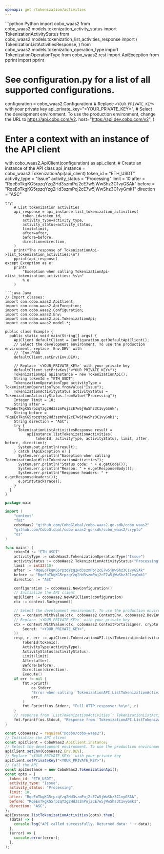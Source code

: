 ```yaml
---
openapi: get /tokenization/activities
---
```


<RequestExample>
```python Python
import cobo_waas2
from cobo_waas2.models.tokenization_activity_status import TokenizationActivityStatus
from cobo_waas2.models.tokenization_list_activities_response import (
    TokenizationListActivitiesResponse,
)
from cobo_waas2.models.tokenization_operation_type import TokenizationOperationType
from cobo_waas2.rest import ApiException
from pprint import pprint

# See configuration.py for a list of all supported configurations.
configuration = cobo_waas2.Configuration(
    # Replace `<YOUR_PRIVATE_KEY>` with your private key
    api_private_key="<YOUR_PRIVATE_KEY>",
    # Select the development environment. To use the production environment, change the URL to https://api.cobo.com/v2.
    host="https://api.dev.cobo.com/v2",
)
# Enter a context with an instance of the API client
with cobo_waas2.ApiClient(configuration) as api_client:
    # Create an instance of the API class
    api_instance = cobo_waas2.TokenizationApi(api_client)
    token_id = "ETH_USDT"
    activity_type = "Issue"
    activity_status = "Processing"
    limit = 10
    after = "RqeEoTkgKG5rpzqYzg2Hd3szmPoj2cE7w5jWwShz3C1vyGSAk"
    before = "RqeEoTkgKG5rpzqYzg2Hd3szmPoj2cE7w5jWwShz3C1vyGmk1"
    direction = "ASC"

    try:
        # List tokenization activities
        api_response = api_instance.list_tokenization_activities(
            token_id=token_id,
            activity_type=activity_type,
            activity_status=activity_status,
            limit=limit,
            after=after,
            before=before,
            direction=direction,
        )
        print("The response of TokenizationApi->list_tokenization_activities:\n")
        pprint(api_response)
    except Exception as e:
        print(
            "Exception when calling TokenizationApi->list_tokenization_activities: %s\n"
            % e
        )

```
```java Java
// Import classes:
import com.cobo.waas2.ApiClient;
import com.cobo.waas2.ApiException;
import com.cobo.waas2.Configuration;
import com.cobo.waas2.Env;
import com.cobo.waas2.api.TokenizationApi;
import com.cobo.waas2.model.*;

public class Example {
  public static void main(String[] args) {
    ApiClient defaultClient = Configuration.getDefaultApiClient();
    // Select the development environment. To use the production environment, replace `Env.DEV` with
    // `Env.PROD
    defaultClient.setEnv(Env.DEV);

    // Replace `<YOUR_PRIVATE_KEY>` with your private key
    defaultClient.setPrivKey("<YOUR_PRIVATE_KEY>");
    TokenizationApi apiInstance = new TokenizationApi();
    String tokenId = "ETH_USDT";
    TokenizationOperationType activityType = TokenizationOperationType.fromValue("Issue");
    TokenizationActivityStatus activityStatus = TokenizationActivityStatus.fromValue("Processing");
    Integer limit = 10;
    String after = "RqeEoTkgKG5rpzqYzg2Hd3szmPoj2cE7w5jWwShz3C1vyGSAk";
    String before = "RqeEoTkgKG5rpzqYzg2Hd3szmPoj2cE7w5jWwShz3C1vyGmk1";
    String direction = "ASC";
    try {
      TokenizationListActivitiesResponse result =
          apiInstance.listTokenizationActivities(
              tokenId, activityType, activityStatus, limit, after, before, direction);
      System.out.println(result);
    } catch (ApiException e) {
      System.err.println("Exception when calling TokenizationApi#listTokenizationActivities");
      System.err.println("Status code: " + e.getCode());
      System.err.println("Reason: " + e.getResponseBody());
      System.err.println("Response headers: " + e.getResponseHeaders());
      e.printStackTrace();
    }
  }
}

```
```go Go
package main

import (
	"context"
	"fmt"
	coboWaas2 "github.com/CoboGlobal/cobo-waas2-go-sdk/cobo_waas2"
	"github.com/CoboGlobal/cobo-waas2-go-sdk/cobo_waas2/crypto"
	"os"
)

func main() {
	tokenId := "ETH_USDT"
	activityType := coboWaas2.TokenizationOperationType("Issue")
	activityStatus := coboWaas2.TokenizationActivityStatus("Processing")
	limit := int32(10)
	after := "RqeEoTkgKG5rpzqYzg2Hd3szmPoj2cE7w5jWwShz3C1vyGSAk"
	before := "RqeEoTkgKG5rpzqYzg2Hd3szmPoj2cE7w5jWwShz3C1vyGmk1"
	direction := "ASC"

	configuration := coboWaas2.NewConfiguration()
	// Initialize the API client
	apiClient := coboWaas2.NewAPIClient(configuration)
	ctx := context.Background()

	// Select the development environment. To use the production environment, replace coboWaas2.DevEnv with coboWaas2.ProdEnv
	ctx = context.WithValue(ctx, coboWaas2.ContextEnv, coboWaas2.DevEnv)
	// Replace `<YOUR_PRIVATE_KEY>` with your private key
	ctx = context.WithValue(ctx, coboWaas2.ContextPortalSigner, crypto.Ed25519Signer{
		Secret: "<YOUR_PRIVATE_KEY>",
	})
	resp, r, err := apiClient.TokenizationAPI.ListTokenizationActivities(ctx).
		TokenId(tokenId).
		ActivityType(activityType).
		ActivityStatus(activityStatus).
		Limit(limit).
		After(after).
		Before(before).
		Direction(direction).
		Execute()
	if err != nil {
		fmt.Fprintf(
			os.Stderr,
			"Error when calling `TokenizationAPI.ListTokenizationActivities``: %v\n",
			err,
		)
		fmt.Fprintf(os.Stderr, "Full HTTP response: %v\n", r)
	}
	// response from `ListTokenizationActivities`: TokenizationListActivitiesResponse
	fmt.Fprintf(os.Stdout, "Response from `TokenizationAPI.ListTokenizationActivities`: %v\n", resp)
}

```
```javascript JavaScript
const CoboWaas2 = require("@cobo/cobo-waas2");
// Initialize the API client
const apiClient = CoboWaas2.ApiClient.instance;
// Select the development environment. To use the production environment, replace `Env.DEV` with `Env.PROD`
apiClient.setEnv(CoboWaas2.Env.DEV);
// Replace `<YOUR_PRIVATE_KEY>` with your private key
apiClient.setPrivateKey("<YOUR_PRIVATE_KEY>");
// Call the API
const apiInstance = new CoboWaas2.TokenizationApi();
const opts = {
  token_id: "ETH_USDT",
  activity_type: "Issue",
  activity_status: "Processing",
  limit: 10,
  after: "RqeEoTkgKG5rpzqYzg2Hd3szmPoj2cE7w5jWwShz3C1vyGSAk",
  before: "RqeEoTkgKG5rpzqYzg2Hd3szmPoj2cE7w5jWwShz3C1vyGmk1",
  direction: "ASC",
};
apiInstance.listTokenizationActivities(opts).then(
  (data) => {
    console.log("API called successfully. Returned data: " + data);
  },
  (error) => {
    console.error(error);
  },
);

```
</RequestExample>